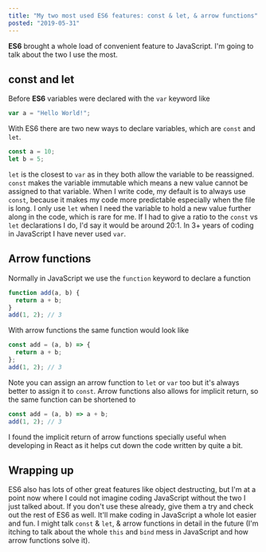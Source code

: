 ```yaml
---
title: "My two most used ES6 features: const & let, & arrow functions"
posted: "2019-05-31"
---
```


**ES6** brought a whole load of convenient feature to JavaScript. I'm going to talk about the two I use the most.

## const and let

Before **ES6** variables were declared with the `var` keyword like

```javascript
var a = "Hello World!";
```

With ES6 there are two new ways to declare variables, which are `const` and `let`.

```javascript
const a = 10;
let b = 5;
```

`let` is the closest to `var` as in they both allow the variable to be reassigned. `const` makes the variable immutable which means a new value cannot be assigned to that variable.
When I write code, my default is to always use `const`, because it makes my code more predictable especially when the file is long. I only use `let` when I need the variable to hold a new value further along in the code, which is rare for me. If I had to give a ratio to the `const` vs `let` declarations I do, I'd say it would be around 20:1. In 3+ years of coding in JavaScript I have never used `var`.

## Arrow functions

Normally in JavaScript we use the `function` keyword to declare a function

```javascript
function add(a, b) {
  return a + b;
}
add(1, 2); // 3
```

With arrow functions the same function would look like

```javascript
const add = (a, b) => {
  return a + b;
};
add(1, 2); // 3
```

Note you can assign an arrow function to `let` or `var` too but it's always better to assign it to `const`.
Arrow functions also allows for implicit return, so the same function can be shortened to

```javascript
const add = (a, b) => a + b;
add(1, 2); // 3
```

I found the implicit return of arrow functions specially useful when developing in React as it helps cut down the code written by quite a bit.

## Wrapping up

ES6 also has lots of other great features like object destructing, but I'm at a point now where I could not imagine coding JavaScript without the two I just talked about. If you don't use these already, give them a try and check out the rest of ES6 as well. It'll make coding in JavaScript a whole lot easier and fun. I might talk `const` & `let`, & arrow functions in detail in the future (I'm itching to talk about the whole `this` and `bind` mess in JavaScript and how arrow functions solve it).
